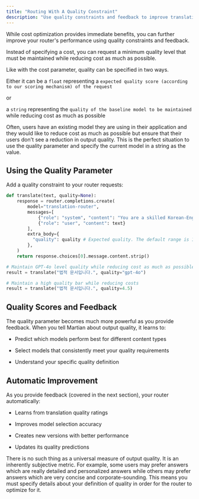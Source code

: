 ```yaml
---
title: "Routing With A Quality Constraint"
description: "Use quality constraints and feedback to improve translations"
---
```


While cost optimization provides immediate benefits, you can further improve your router's performance using quality constraints and feedback.

Instead of specifying a cost, you can request a minimum quality level that must be maintained while reducing cost as much as possible.

Like with the cost parameter, quality can be specified in two ways.

Either it can be a
`float` representing a `expected quality score (according to our scoring mechanism) of the request`

or

a `string` representing the `quality of the baseline model to be maintained` while reducing cost as much as possible

Often, users have an existing model they are using in their application and they would like to reduce cost as much as possible but ensure that their users don't see a reduction in output quality. This is the perfect situation to use the quality parameter and specify the current model in a string as the value.

## Using the Quality Parameter

Add a quality constraint to your router requests:

```python
def translate(text, quality=None):    
    response = router.completions.create(
        model="translation-router",
        messages=[
            {"role": "system", "content": "You are a skilled Korean-English translator."},
            {"role": "user", "content": text}
        ],
        extra_body={
          "quality": quality # Expected quality. The default range is 1-5
        },
    )
    return response.choices[0].message.content.strip()

# Maintain GPT-4o level quality while reducing cost as much as possible
result = translate("법적 문서입니다.", quality="gpt-4o")

# Maintain a high quality bar while reducing costs
result = translate("법적 문서입니다.", quality=4.5)
```

## Quality Scores and Feedback

The quality parameter becomes much more powerful as you provide feedback. When you tell Martian about output quality, it learns to:

* Predict which models perform best for different content types

* Select models that consistently meet your quality requirements

* Understand your specific quality definition

## Automatic Improvement

As you provide feedback (covered in the next section), your router automatically:

* Learns from translation quality ratings

* Improves model selection accuracy

* Creates new versions with better performance

* Updates its quality predictions

<Note>
  There is no such thing as a universal measure of output quality. It is an inherently subjective metric. For example, some users may prefer answers which are really detailed and personalized answers while others may prefer answers which are very concise and corporate-sounding. This means you must specify details about your definition of quality in order for the router to optimize for it.
</Note>